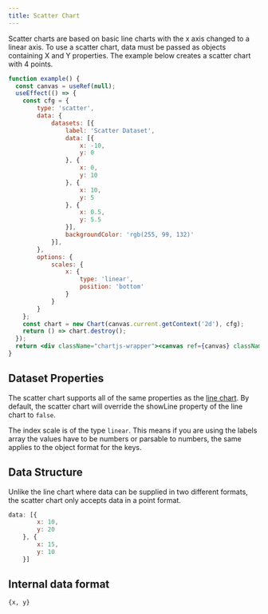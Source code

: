 ```yaml
---
title: Scatter Chart
---
```


Scatter charts are based on basic line charts with the x axis changed to a linear axis. To use a scatter chart, data must be passed as objects containing X and Y properties. The example below creates a scatter chart with 4 points.


```jsx live
function example() {
  const canvas = useRef(null);
  useEffect(() => {
    const cfg = {
        type: 'scatter',
        data: {
            datasets: [{
                label: 'Scatter Dataset',
                data: [{
                    x: -10,
                    y: 0
                }, {
                    x: 0,
                    y: 10
                }, {
                    x: 10,
                    y: 5
                }, {
                    x: 0.5,
                    y: 5.5
                }],
                backgroundColor: 'rgb(255, 99, 132)'
            }],
        },
        options: {
            scales: {
                x: {
                    type: 'linear',
                    position: 'bottom'
                }
            }
        }
    };
    const chart = new Chart(canvas.current.getContext('2d'), cfg);
    return () => chart.destroy();
  });
  return <div className="chartjs-wrapper"><canvas ref={canvas} className="chartjs"></canvas></div>;
}
```

## Dataset Properties

The scatter chart supports all of the same properties as the [line chart](./charts/line.mdx#dataset-properties).
By default, the scatter chart will override the showLine property of the line chart to `false`.

The index scale is of the type `linear`. This means if you are using the labels array the values have to be numbers or parsable to numbers, the same applies to the object format for the keys.

## Data Structure

Unlike the line chart where data can be supplied in two different formats, the scatter chart only accepts data in a point format.

```javascript
data: [{
        x: 10,
        y: 20
    }, {
        x: 15,
        y: 10
    }]
```

## Internal data format

`{x, y}`
